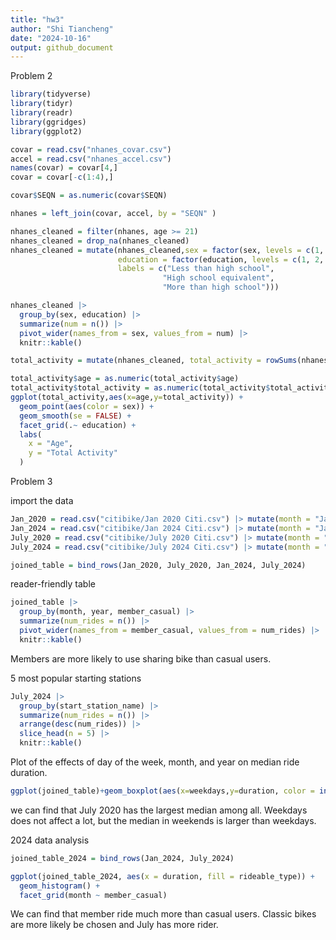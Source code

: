 ```yaml
---
title: "hw3"
author: "Shi Tiancheng"
date: "2024-10-16"
output: github_document
---
```


Problem 2

```r
library(tidyverse)
library(tidyr)
library(readr)
library(ggridges)
library(ggplot2)
```

```r
covar = read.csv("nhanes_covar.csv")
accel = read.csv("nhanes_accel.csv")
names(covar) = covar[4,]
covar = covar[-c(1:4),]
```

```r
covar$SEQN = as.numeric(covar$SEQN)
```

```r
nhanes = left_join(covar, accel, by = "SEQN" )
```

```r
nhanes_cleaned = filter(nhanes, age >= 21)
nhanes_cleaned = drop_na(nhanes_cleaned)
nhanes_cleaned = mutate(nhanes_cleaned,sex = factor(sex, levels = c(1, 2), labels = c("Male", "Female")),
                        education = factor(education, levels = c(1, 2, 3), 
                        labels = c("Less than high school", 
                                  "High school equivalent", 
                                  "More than high school")))
```

```r
nhanes_cleaned |>
  group_by(sex, education) |>
  summarize(num = n()) |>
  pivot_wider(names_from = sex, values_from = num) |> 
  knitr::kable()
```

```r
total_activity = mutate(nhanes_cleaned, total_activity = rowSums(nhanes_cleaned[,c(6:1445)],na.rm=TRUE))
```

```r
total_activity$age = as.numeric(total_activity$age)
total_activity$total_activity = as.numeric(total_activity$total_activity)
ggplot(total_activity,aes(x=age,y=total_activity)) + 
  geom_point(aes(color = sex)) +
  geom_smooth(se = FALSE) +
  facet_grid(.~ education) +
  labs(
    x = "Age",
    y = "Total Activity"
  ) 
```

Problem 3

import the data
```r
Jan_2020 = read.csv("citibike/Jan 2020 Citi.csv") |> mutate(month = "Jan", year = 2020)
Jan_2024 = read.csv("citibike/Jan 2024 Citi.csv") |> mutate(month = "Jan", year = 2024)
July_2020 = read.csv("citibike/July 2020 Citi.csv") |> mutate(month = "July", year = 2020)
July_2024 = read.csv("citibike/July 2024 Citi.csv") |> mutate(month = "July", year = 2024)
```

```r
joined_table = bind_rows(Jan_2020, July_2020, Jan_2024, July_2024)
```


reader-friendly table
```r
joined_table |>
  group_by(month, year, member_casual) |>
  summarize(num_rides = n()) |>
  pivot_wider(names_from = member_casual, values_from = num_rides) |> 
  knitr::kable()
```
Members are more likely to use sharing bike than casual users.

5 most popular starting stations
```r
July_2024 |>
  group_by(start_station_name) |>
  summarize(num_rides = n()) |>
  arrange(desc(num_rides)) |>
  slice_head(n = 5) |>
  knitr::kable()
```

Plot of the effects of day of the week, month, and year on median ride duration.
```r
ggplot(joined_table)+geom_boxplot(aes(x=weekdays,y=duration, color = interaction(year, month)))
```
we can find that July 2020 has the largest median among all. Weekdays does not affect a lot, but the median in weekends is larger than weekdays. 

2024 data analysis
```r
joined_table_2024 = bind_rows(Jan_2024, July_2024)
```

```r
ggplot(joined_table_2024, aes(x = duration, fill = rideable_type)) + 
  geom_histogram() +
  facet_grid(month ~ member_casual)
```
We can find that member ride much more than casual users. Classic bikes are more likely be chosen and July has more rider.
